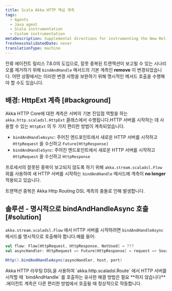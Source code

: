 ```yaml
---
title: Scala Akka HTTP 핵심 계측
tags:
  - Agents
  - Java agent
  - Scala instrumentation
  - Custom instrumentation
metaDescription: Supplemental directions for instrumenting the New Relic Java agent with Scala applications using the Akka HTTP Core framework.
freshnessValidatedDate: never
translationType: machine
---
```


잔류 에이전트 릴리스 7.8.0의 도입으로, 잘못 중복된 트랜잭션이 보고될 수 있는 시나리오를 제거하기 위해 `bindAndHandle` 메서드의 기본 계측인 <DNT>**remove**</DNT> 이 변경되었습니다. 어떤 상황에서는 이러한 변경 사항을 보완하기 위해 명시적인 메서드 호출을 수행해야 할 수도 있습니다.

## 배경: HttpExt 계측 [#background]

Akka HTTP Core에 대한 계측은 서버의 기본 진입점 역할을 하는 `akka.http.scaladsl.HttpExt` 클래스에서 수행됩니다.HTTP 서버를 시작하는 데 사용할 수 있는 `HttpExt` 의 두 가지 편리한 방법이 계측되었습니다.

* `bindAndHandleAsync`: 주어진 엔드포인트에서 새로운 HTTP 서버를 시작하고 `HttpRequest` 을 수신하고 `Future[HttpResponse]`
* `bindAndHandleSync`: 주어진 엔드포인트에서 새로운 HTTP 서버를 시작하고 `HttpRequest` 을 수신하고 `HttpResponse`

프로세서의 잘못된 중복이 보고되지 않도록 하기 위해 `akka.stream.scaladsl.Flow` 외를 사용하여 새 HTTP 서버를 시작하는 `bindAndHandle` 메서드에 계측이 <DNT>**no longer**</DNT> 적용되고 있습니다.

트랜잭션 중복은 Akka Http Routing DSL 계측의 충돌로 인해 발생합니다.

## 솔루션 - 명시적으로 bindAndHandleAsync 호출 [#solution]

`akka.stream.scaladsl.Flow` 에서 HTTP 서버를 시작하려면 `bindAndHandleAsync` 메서드를 명시적으로 호출해야 합니다.예를 들어:

```scala
val flow: Flow[HttpRequest, HttpResponse, NotUsed] = ???
val asyncHandler: HttpRequest => Future[HttpResponse] = request => Source.single(request).via(flow).runWith(Sink.head)

Http().bindAndHandleAsync(asyncHandler, host, port)
```

<Callout variant="important">
  Akka HTTP 라우팅 DSL을 사용하여 `akka.http.scaladsl.Route` 에서 HTTP 서버를 시작할 때 `bindAndHandle` 를 호출하는 유사한 해결 방법은 필요 **하지 않습니다** .에이전트 계측은 다른 편리한 방법에서 호출될 때 정상적으로 작동합니다.
</Callout>
